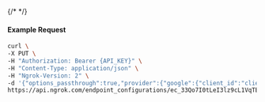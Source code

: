 {/* <!-- Code generated for API Clients. DO NOT EDIT. --> */}

#### Example Request
```bash
curl \
-X PUT \
-H "Authorization: Bearer {API_KEY}" \
-H "Content-Type: application/json" \
-H "Ngrok-Version: 2" \
-d '{"options_passthrough":true,"provider":{"google":{"client_id":"client-id","client_secret":"client-secret","email_addresses":["alan@example.com"],"scopes":["profile","email","https://www.googleapis.com/auth/gmail.compose"]}}}' \
https://api.ngrok.com/endpoint_configurations/ec_33Qo7I0tLeI3lz9cL1VqTE9eg9K/oauth
```